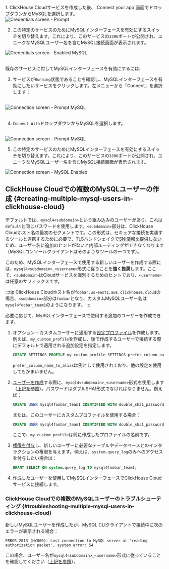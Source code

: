 
<br/>
1. ClickHouse Cloudサービスを作成した後、`Connect your app`画面でドロップダウンからMySQLを選択します。
<br/>

<div class="eighty-percent">
    <img src={mysql_1} class="image" alt="Credentials screen - Prompt" />
</div>


2. この特定のサービスのためにMySQLインターフェースを有効にするスイッチを切り替えます。これにより、このサービスの`3306`ポートが公開され、ユニークなMySQLユーザー名を含むMySQL接続画面が表示されます。

<div class="eighty-percent">
    <img src={mysql_2} class="image" alt="Credentials screen - Enabled MySQL" />
</div>
<br/>

既存のサービスに対してMySQLインターフェースを有効にするには:

3. サービスが`Running`状態であることを確認し、MySQLインターフェースを有効にしたいサービスをクリックします。左メニューから「Connect」を選択します：

<br/>
<div class="eighty-percent">
    <img src={mysql_3} class="image" alt="Connection screen - Prompt MySQL" />
</div>
<br/>


4. `Connect With`ドロップダウンからMySQLを選択します。

<br/>
<img src={mysql_4} class="image" alt="Connection screen - Prompt MySQL" />
<br/>

5. この特定のサービスのためにMySQLインターフェースを有効にするスイッチを切り替えます。これにより、このサービスの`3306`ポートが公開され、ユニークなMySQLユーザー名を含むMySQL接続画面が表示されます。

<img src={mysql_5} class="image" alt="Connection screen - MySQL Enabled" />

## ClickHouse Cloudでの複数のMySQLユーザーの作成 {#creating-multiple-mysql-users-in-clickhouse-cloud}

デフォルトでは、`mysql4<subdomain>`という組み込みのユーザーがあり、これは`default`と同じパスワードを使用します。`<subdomain>`部分は、ClickHouse Cloudホスト名の最初のセグメントです。この形式は、セキュアな接続を実装するツールと連携するために必要で、TLSハンドシェイクで[SNI情報を提供しない](https://www.cloudflare.com/learning/ssl/what-is-sni)ため、ユーザー名に追加のヒントがないと内部ルーティングができなくなります（MySQLコンソールクライアントはそのようなツールの一つです）。

このため、MySQLインターフェースで使用する新しいユーザーを作成する際には、`mysql4<subdomain>_<username>`形式に従うことを**強く推奨**します。ここで、`<subdomain>`はCloudサービスを識別するためのヒントであり、`<username>`は任意のサフィックスです。

:::tip
ClickHouse Cloudホスト名が`foobar.us-east1.aws.clickhouse.cloud`の場合、`<subdomain>`部分は`foobar`となり、カスタムMySQLユーザー名は`mysql4foobar_team1`のようになります。
:::

必要に応じて、MySQLインターフェースで使用する追加のユーザーを作成できます。

1. オプション - カスタムユーザーに適用する[設定プロファイル](/sql-reference/statements/create/settings-profile)を作成します。例えば、`my_custom_profile`を作成し、後で作成するユーザーで接続する際にデフォルトで適用される追加設定を指定します。

    ```sql
    CREATE SETTINGS PROFILE my_custom_profile SETTINGS prefer_column_name_to_alias=1;
    ```

    `prefer_column_name_to_alias`は例として使用されており、他の設定を使用してもかまいません。
2. [ユーザーを作成](/sql-reference/statements/create/user)する際に、`mysql4<subdomain>_<username>`形式を使用します（[上記を参照](#creating-multiple-mysql-users-in-clickhouse-cloud)）。パスワードはダブルSHA1形式でなければなりません。例えば：

    ```sql
    CREATE USER mysql4foobar_team1 IDENTIFIED WITH double_sha1_password BY 'YourPassword42$';
    ```

    または、このユーザーにカスタムプロファイルを使用する場合：

    ```sql
    CREATE USER mysql4foobar_team1 IDENTIFIED WITH double_sha1_password BY 'YourPassword42$' SETTINGS PROFILE 'my_custom_profile';
    ```

    ここで、`my_custom_profile`は前に作成したプロファイルの名前です。
3. [権限を付与](/sql-reference/statements/grant)し、新しいユーザーに必要なテーブルやデータベースとのインタラクションの権限を与えます。例えば、`system.query_log`のみへのアクセスを付与したい場合は：

    ```sql
    GRANT SELECT ON system.query_log TO mysql4foobar_team1;
    ```

4. 作成したユーザーを使用してMySQLインターフェースでClickHouse Cloudサービスに接続します。

### ClickHouse Cloudでの複数のMySQLユーザーのトラブルシューティング {#troubleshooting-multiple-mysql-users-in-clickhouse-cloud}

新しいMySQLユーザーを作成したが、MySQL CLIクライアントで接続中に次のエラーが表示される場合：

```
ERROR 2013 (HY000): Lost connection to MySQL server at 'reading authorization packet', system error: 54
```

この場合、ユーザー名が`mysql4<subdomain>_<username>`形式に従っていることを確認してください（[上記を参照](#creating-multiple-mysql-users-in-clickhouse-cloud)）。
